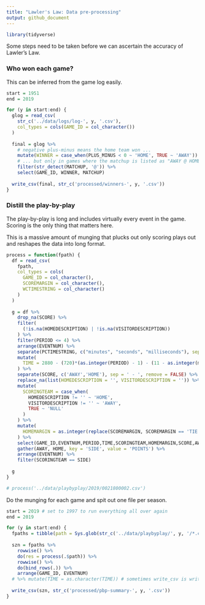 ```yaml
---
title: "Lawler's Law: Data pre-processing"
output: github_document
---
```


```r
library(tidyverse)
```

Some steps need to be taken before we can ascertain the accuracy of Lawler's Law.

### Who won each game?

This can be inferred from the game log easily.

```r
start = 1951
end = 2019

for (y in start:end) {
  glog = read_csv(
    str_c('../data/logs/log-', y, '.csv'),
    col_types = cols(GAME_ID = col_character())
  )
  
  final = glog %>% 
    # negative plus-minus means the home team won ...
    mutate(WINNER = case_when(PLUS_MINUS < 0 ~ 'HOME', TRUE ~ 'AWAY')) %>% 
    # ... but only in games where the matchup is listed as "AWAY @ HOME"
    filter(str_detect(MATCHUP, '@')) %>% 
    select(GAME_ID, WINNER, MATCHUP)
  
  write_csv(final, str_c('processed/winners-', y, '.csv'))
}
```

### Distill the play-by-play

The play-by-play is long and includes virtually every event in the game. Scoring is the only thing that matters here. 

This is a massive amount of munging that plucks out only scoring plays out and reshapes the data into long format.

```r
process = function(fpath) {
  df = read_csv(
    fpath,
    col_types = cols(
      GAME_ID = col_character(),
      SCOREMARGIN = col_character(),
      WCTIMESTRING = col_character()
    )
  )
  
  g = df %>% 
    drop_na(SCORE) %>% 
    filter(
      (!is.na(HOMEDESCRIPTION) | !is.na(VISITORDESCRIPTION))
    ) %>% 
    filter(PERIOD <= 4) %>% 
    arrange(EVENTNUM) %>% 
    separate(PCTIMESTRING, c("minutes", "seconds", "milliseconds"), sep = ':', remove = FALSE) %>% 
    mutate(
      TIME = 2880 - (720)*(as.integer(PERIOD) - 1) - (11 - as.integer(minutes))*(60) - (60 - as.integer(seconds))
    ) %>% 
    separate(SCORE, c('AWAY','HOME'), sep = ' - ', remove = FALSE) %>% 
    replace_na(list(HOMEDESCRIPTION = '', VISITORDESCRIPTION = '')) %>% 
    mutate(
      SCORINGTEAM = case_when(
        HOMEDESCRIPTION != '' ~ 'HOME',
        VISITORDESCRIPTION != '' ~ 'AWAY',
        TRUE ~ 'NULL'
      )
    ) %>% 
    mutate(
      HOMEMARGIN = as.integer(replace(SCOREMARGIN, SCOREMARGIN == 'TIE', 0))
    ) %>% 
    select(GAME_ID,EVENTNUM,PERIOD,TIME,SCORINGTEAM,HOMEMARGIN,SCORE,AWAY,HOME) %>% 
    gather(AWAY, HOME, key = 'SIDE', value = 'POINTS') %>% 
    arrange(EVENTNUM) %>% 
    filter(SCORINGTEAM == SIDE)
  
  g
}

# process('../data/playbyplay/2019/0021800002.csv')
```

Do the munging for each game and spit out one file per season.

```r
start = 2019 # set to 1997 to run everything all over again
end = 2019

for (y in start:end) {
  fpaths = tibble(path = Sys.glob(str_c('../data/playbyplay/', y, '/*.csv')))
  
  szn = fpaths %>% 
    rowwise() %>% 
    do(res = process(.$path)) %>% 
    rowwise() %>% 
    do(bind_rows(.)) %>% 
    arrange(GAME_ID, EVENTNUM)
  # %>% mutate(TIME = as.character(TIME)) # sometimes write_csv is writing TIME out in scientific notation??
  
  write_csv(szn, str_c('processed/pbp-summary-', y, '.csv'))
}
```

